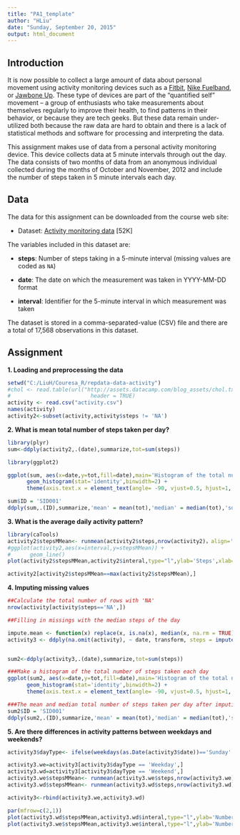 ```yaml
---
title: "PA1_template"
author: "HLiu"
date: "Sunday, September 20, 2015"
output: html_document
---
```



## Introduction

It is now possible to collect a large amount of data about personal
movement using activity monitoring devices such as a
[Fitbit](http://www.fitbit.com), [Nike
Fuelband](http://www.nike.com/us/en_us/c/nikeplus-fuelband), or
[Jawbone Up](https://jawbone.com/up). These type of devices are part of
the "quantified self" movement -- a group of enthusiasts who take
measurements about themselves regularly to improve their health, to
find patterns in their behavior, or because they are tech geeks. But
these data remain under-utilized both because the raw data are hard to
obtain and there is a lack of statistical methods and software for
processing and interpreting the data.

This assignment makes use of data from a personal activity monitoring
device. This device collects data at 5 minute intervals through out the
day. The data consists of two months of data from an anonymous
individual collected during the months of October and November, 2012
and include the number of steps taken in 5 minute intervals each day.

## Data

The data for this assignment can be downloaded from the course web
site:

* Dataset: [Activity monitoring data](https://d396qusza40orc.cloudfront.net/repdata%2Fdata%2Factivity.zip) [52K]

The variables included in this dataset are:

* **steps**: Number of steps taking in a 5-minute interval (missing
    values are coded as `NA`)

* **date**: The date on which the measurement was taken in YYYY-MM-DD
    format

* **interval**: Identifier for the 5-minute interval in which
    measurement was taken




The dataset is stored in a comma-separated-value (CSV) file and there
are a total of 17,568 observations in this
dataset.


## Assignment


**1. Loading and preprocessing the data**  

```r
setwd("C:/LiuH/Couresa_R/repdata-data-activity")
#chol <- read.table(url("http://assets.datacamp.com/blog_assets/chol.txt"), 
#                         header = TRUE)
activity <- read.csv("activity.csv")
names(activity)
activity2<-subset(activity,activity$steps != 'NA')


```

**2. What is mean total number of steps taken per day?**  

```r
library(plyr)
sum<-ddply(activity2,.(date),summarize,tot=sum(steps))

library(ggplot2)

ggplot(sum, aes(x=date,y=tot,fill=date),main='Histogram of the total number of      steps taken each day') +
      geom_histogram(stat='identity',binwidth=2) +
      theme(axis.text.x = element_text(angle= -90, vjust=0.5, hjust=1, colour                           ="black"))

sum$ID = 'SID001'
ddply(sum,.(ID),summarize,'mean' = mean(tot),'median' = median(tot),'sd'=sd(tot))


```
  
  
**3. What is the average daily activity pattern?**  

```r

library(caTools)
activity2$stepsMMean<- runmean(activity2$steps,nrow(activity2)，align='right')
#ggplot(activity2,aes(x=interval,y=stepsMMean)) +
#      geom_line()
plot(activity2$stepsMMean,activity2$interal,type="l",ylab='Steps',xlab='Interval')

activity2[activity2$stepsMMean==max(activity2$stepsMMean),]


```

  
  
**4. Imputing missing values**  

```r

##Calculate the total number of rows with 'NA'
nrow(activity[activity$steps=='NA',])

##Filling in missings with the median steps of the day

impute.mean <- function(x) replace(x, is.na(x), median(x, na.rm = TRUE))
activity3 <- ddply(na.omit(activity), ~ date, transform, steps = impute.mean(steps))


sum2<-ddply(activity3,.(date),summarize,tot=sum(steps))

###Make a histogram of the total number of steps taken each day
ggplot(sum2, aes(x=date,y=tot,fill=date),main='Histogram of the total number of      steps taken each day') +
      geom_histogram(stat='identity',binwidth=2) +
      theme(axis.text.x = element_text(angle= -90, vjust=0.5, hjust=1, colour                           ="black"))

###The mean and median total number of steps taken per day after imputing
sum2$ID = 'SID001'
ddply(sum2,.(ID),summarize,'mean' = mean(tot),'median' = median(tot),'sd'=sd(tot))


```
  
    
**5. Are there differences in activity patterns between weekdays and weekends?**   

```r
activity3$dayType<- ifelse(weekdays(as.Date(activity3$date))=='Sunday'|weekdays(as.Date(activity3$date))=='Saturday','Weekend','Weekday')

activity3.we=activity3[activity3$dayType == 'Weekday',]
activity3.wd=activity3[activity3$dayType == 'Weekend',]
activity3.we$stepsMMean<- runmean(activity3.we$steps,nrow(activity3.we)，align='right')
activity3.wd$stepsMMean<- runmean(activity3.wd$steps,nrow(activity3.wd)，align='right')

activity3<-rbind(activity3.we,activity3.wd)

par(mfrow=c(2,1)) 
plot(activity3.wd$stepsMMean,activity3.wd$interal,type="l",ylab='Number of steps',xlab='Interval',col='blue',main='Weekend')
plot(activity3.we$stepsMMean,activity3.we$interal,type="l",ylab='Number of steps',xlab='Interval',col='blue',main='Weekday')

```